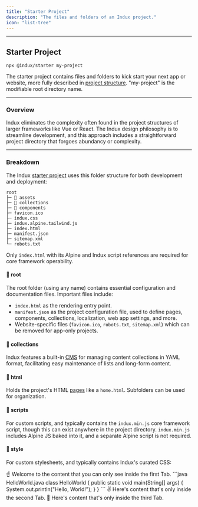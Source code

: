 ```yaml
---
title: "Starter Project"
description: "The files and folders of an Indux project."
icon: "list-tree"
---
```



---

## Starter Project

```node
npx @indux/starter my-project
```

The starter project contains files and folders to kick start your next app or website, more fully described in [project structure](/projects/starter-project). "my-project" is the modifiable root directory name.

---

### Overview
Indux eliminates the complexity often found in the project structures of larger frameworks like Vue or React. The Indux design philosophy is to streamline development, and this approach includes a straightforward project directory that forgoes abundancy or complexity.

---

### Breakdown
The Indux [starter project](/getting-started/setup) uses this folder structure for both development and deployment:
```
root
├─ 📁 assets
├─ 📁 collections
├─ 📁 components
├─ favicon.ico
├─ indux.css
├─ indux.alpine.tailwind.js
├─ index.html
├─ manifest.json
├─ sitemap.xml
└─ robots.txt
```
<Note>Only `index.html` with its Alpine and Indux script references are required for core framework operability.</Note>

#### 📁 root
The root folder (using any name) contains essential configuration and documentation files. Important files include:
- `index.html` as the rendering entry point.
- `manifest.json` as the project configuration file, used to define pages, components, collections, localization, web app settings, and more.
- Website-specific files (`favicon.ico`, `robots.txt`, `sitemap.xml`) which can be removed for app-only projects.

#### 📁 collections
Indux features a built-in [CMS](docs/cms-collections) for managing content collections in YAML format, facilitating easy maintenance of lists and long-form content.

#### 📁 html
Holds the project's HTML [pages](/pages) like a `home.html`. Subfolders can be used for organization.

#### 📁 scripts
For custom scripts, and typically contains the `indux.min.js` core framework script, though this can exist anywhere in the project directory.
<Note>`indux.min.js` includes Alpine JS baked into it, and a separate Alpine script is not required.</Note>

#### 📁 style
For custom stylesheets, and typically contains Indux's curated CSS:
<StylesheetList />

<Tabs>
  <Tab title="First Tab">
    ☝️ Welcome to the content that you can only see inside the first Tab.
    ```java HelloWorld.java
      class HelloWorld {
          public static void main(String[] args) {
              System.out.println("Hello, World!");
          }
      }
    ```
  </Tab>
  <Tab title="Second Tab">
    ✌️ Here's content that's only inside the second Tab.
  </Tab>
  <Tab title="Third Tab">
    💪 Here's content that's only inside the third Tab.
  </Tab>
</Tabs>